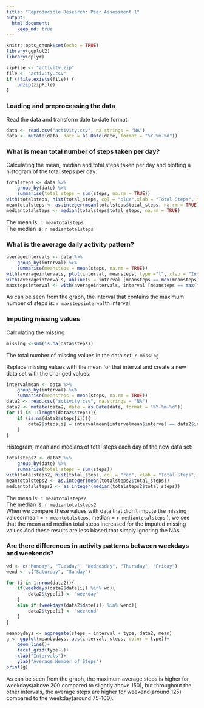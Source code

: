 ```yaml
---
title: "Reproducible Research: Peer Assessment 1"
output: 
  html_document:
    keep_md: true
---
```


```r
knitr::opts_chunk$set(echo = TRUE)
library(ggplot2)
library(dplyr)
```

```r
zipFile <- "activity.zip"
file <- "activity.csv"
if (!file.exists(file)) {
    unzip(zipFile)
}
```

### Loading and preprocessing the data

Read the data and transform date to date format:
```r
data <- read.csv("activity.csv", na.strings = "NA")
data <- mutate(data, date = as.Date(date, format = "%Y-%m-%d"))
```

### What is mean total number of steps taken per day?

Calculating the mean, median and total steps taken per day
and plotting a histogram of the total steps per day:
```r
totalsteps <- data %>%
    group_by(date) %>%
    summarise(total_steps = sum(steps, na.rm = TRUE))
with(totalsteps, hist(total_steps, col = "blue",xlab = "Total Steps", main = "Histogram of Total Steps Per Day"))
meantotalsteps <- as.integer(mean(totalsteps$total_steps, na.rm = TRUE))
mediantotalsteps <- median(totalsteps$total_steps, na.rm = TRUE)
```
The mean is: `r meantotalsteps`   
The median is:  `r mediantotalsteps`  

### What is the average daily activity pattern?
```r
averageintervals <- data %>%
    group_by(interval) %>%
    summarise(meansteps = mean(steps, na.rm = TRUE))
with(averageintervals, plot(interval, meansteps, type ="l", xlab = "Interval", ylab = "Average Steps", main = "Average Steps per Interval"))
with(averageintervals, abline(v = interval [meansteps == max(meansteps)], col = "red"))
maxstepsinterval <- with(averageintervals, interval [meansteps == max(meansteps)])
```


As can be seen from the graph, the interval that contains the maximum number of steps is: `r maxstepsinterval`th interval

### Imputing missing values
Calculating the missing
```r
missing <-sum(is.na(data$steps))

```
The total number of missing values in the data set: `r missing`

Replace missing values with the mean for that interval and create a new data set with the changed values:
```r
intervalmean <- data %>%
    group_by(interval) %>%
    summarise(meansteps = mean(steps, na.rm = TRUE))
data2 <- read.csv("activity.csv", na.strings = "NA")
data2 <- mutate(data2, date = as.Date(date, format = "%Y-%m-%d"))
for (i in 1:length(data2$steps)){
    if (is.na(data2$steps[i])){
        data2$steps[i] = intervalmean[intervalmean$interval == data2$interval[i],]$meansteps
    }
}
```

Histogram, mean and medians of total steps each day of the new data set:
```r
totalsteps2 <- data2 %>%
    group_by(date) %>%
    summarise(total_steps = sum(steps))
with(totalsteps2, hist(total_steps, col = "red", xlab = "Total Steps", main = "Histogram of Total Steps"))
meantotalsteps2 <- as.integer(mean(totalsteps2$total_steps))
mediantotalsteps2 <- as.integer(median(totalsteps2$total_steps))

```
The mean is: `r meantotalsteps2`   
The median is:  `r mediantotalsteps2`  
When we compare these values with data that didn't impute the missing values(mean = `r meantotalsteps`, median = `r mediantotalsteps` ), we see that the mean and median total steps increased for the imputed missing values.And these results are less biased that simply ignoring the NAs. 


### Are there differences in activity patterns between weekdays and weekends?

```r

wd <- c("Monday", "Tuesday", "Wednesday", "Thursday", "Friday")
wend <- c("Saturday", "Sunday")

for (i in 1:nrow(data2)){
    if(weekdays(data2$date[i]) %in% wd){
        data2$type[i] <- "weekday"
    }
    else if (weekdays(data2$date[i]) %in% wend){
        data2$type[i] <- "weekend"
    }
}

meanbydays <- aggregate(steps ~ interval + type, data2, mean)
g <- ggplot(meanbydays, aes(interval, steps, color = type))+
    geom_line()+
    facet_grid(type~.)+
    xlab("Intervals")+
    ylab("Average Number of Steps")
print(g)
```


As can be seen from the graph, the maximum average steps is higher for weekdays(above 200 compared to slightly above 150), but throughout the other intervals, the average steps are higher for weekend(around 125) compared to the weekday(around 75-100). 


